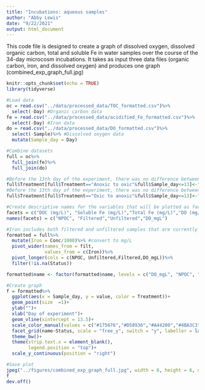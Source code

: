 ```yaml
---
title: "Incubations: aqueous samples"
author: "Abby Lewis"
date: "9/22/2021"
output: html_document
---
```


This code file is designed to create a graph of dissolved oxygen, dissolved organic carbon, total and soluble Fe in water samples over the course of the 34-day microcosm incubations. It takes as input three data files (organic carbon, iron, and dissolved oxygen) and produces one graph (combined_exp_graph_full.jpg)

```r
knitr::opts_chunk$set(echo = TRUE)
library(tidyverse)
```

```r
#Load data
oc = read.csv("../data/processed_data/TOC_formatted.csv")%>%
  select(-Day) #Organic carbon data
fe = read.csv("../data/processed_data/acidified_Fe_formatted.csv")%>%
  select(-Day) #Iron data 
do = read.csv("../data/processed_data/DO_formatted.csv")%>%
  select(-Sample)%>% #Dissolved oxygen data
  mutate(Sample_day = Day)

#Combine datasets
full = oc%>%
  full_join(fe)%>%
  full_join(do)

#Before the 13th day of the experiment, there was no difference between the anoxic to oxic microcosms and the anoxic microcosms
full$Treatment[full$Treatment=="Anoxic to oxic"&full$Sample_day<=13]<-"Anoxic"
#Before the 13th day of the experiment, there was no difference between the oxic to anoxic microcosms and the oxic microcosms
full$Treatment[full$Treatment=="Oxic to anoxic"&full$Sample_day<=13]<-"Oxic"

#Create descriptive names for the variables that will be plotted as facets
facets = c("DOC (mg/L)", "Soluble Fe (mg/L)","Total Fe (mg/L)","DO (mg/L)")
names(facets) = c("NPOC", "Filtered","Unfiltered","DO_mgL")

#Iron includes both filtered and unfiltered samples that are currently grouped in one column (Conc). The code below separates these samples into two columns for plotting
formatted = full%>%
  mutate(Iron = Conc/1000)%>% #convert to mg/L
  pivot_wider(names_from = filt,
              values_from = c(Iron))%>%
  pivot_longer(cols = c(NPOC, Unfiltered,Filtered,DO_mgL))%>%
  filter(!is.na(Status))

formatted$name <- factor(formatted$name, levels = c("DO_mgL", "NPOC", "Unfiltered", "Filtered")) #Order the variables how we would like them to be plotted

#Create graph
f = formatted%>%
  ggplot(aes(x = Sample_day, y = value, color = Treatment))+
  geom_point(size  =1)+
  ylab("")+
  xlab("Day of experiment")+
  geom_vline(xintercept = 13.5)+
  scale_color_manual(values = c("#175676","#D58936","#A44200","#4BA3C3")) +
  facet_grid(name~Status, scale = "free_y", switch = "y", labeller = labeller(name = facets))+
  theme_bw()+
  theme(strip.text.x = element_blank(),
        legend.position = "top")+
  scale_y_continuous(position = "right")

#Save plot
jpeg("../figures/combined_exp_graph_full.jpg", width = 6, height = 6, units = "in",res = 300)
f
dev.off()
```

